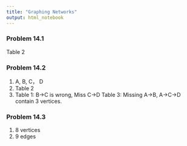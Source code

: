 ```yaml
---
title: "Graphing Networks"
output: html_notebook
---
```


### Problem 14.1 

Table 2

### Problem 14.2
1. A, B, C， D
2. Table 2
3. Table 1: B->C is wrong, Miss C->D
Table 3: Missing A->B, A->C->D contain 3 vertices.

### Problem 14.3
1. 8 vertices
2. 9 edges